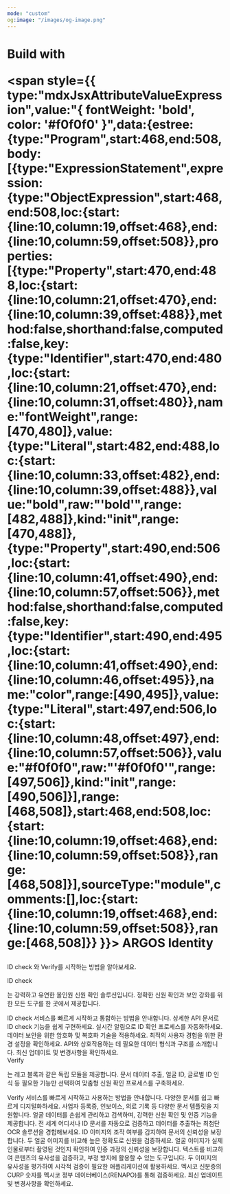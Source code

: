 ```yaml
---
mode: "custom"
og:image: "/images/og-image.png"
---
```


<div style={{ textAlign:"center",padding:"4rem 0",background:"radial-gradient(circle, rgba(0,100,255,1) 0%, rgba(0,212,255,1) 100%)" }}>
<div style={{ display:"flex",flexDirection:"column",alignItems:"center",gap:"1rem" }}>
<h1 style={{ fontSize:"2.5rem",fontWeight:"normal",display:"flex",alignItems:"center",gap:"0.5rem" }}>
<span style={{ type:"mdxJsxAttributeValueExpression",value:"{ color: '#f0f0f0' }",data:{estree:{type:"Program",start:409,end:429,body:[{type:"ExpressionStatement",expression:{type:"ObjectExpression",start:409,end:429,loc:{start:{line:9,column:19,offset:409},end:{line:9,column:39,offset:429}},properties:[{type:"Property",start:411,end:427,loc:{start:{line:9,column:21,offset:411},end:{line:9,column:37,offset:427}},method:false,shorthand:false,computed:false,key:{type:"Identifier",start:411,end:416,loc:{start:{line:9,column:21,offset:411},end:{line:9,column:26,offset:416}},name:"color",range:[411,416]},value:{type:"Literal",start:418,end:427,loc:{start:{line:9,column:28,offset:418},end:{line:9,column:37,offset:427}},value:"#f0f0f0",raw:"'#f0f0f0'",range:[418,427]},kind:"init",range:[411,427]}],range:[409,429]},start:409,end:429,loc:{start:{line:9,column:19,offset:409},end:{line:9,column:39,offset:429}},range:[409,429]}],sourceType:"module",comments:[],loc:{start:{line:9,column:19,offset:409},end:{line:9,column:39,offset:429}},range:[409,429]}} }}>
Build with</span>


<span style={{ type:"mdxJsxAttributeValueExpression",value:"{ fontWeight: 'bold', color: '#f0f0f0' }",data:{estree:{type:"Program",start:468,end:508,body:[{type:"ExpressionStatement",expression:{type:"ObjectExpression",start:468,end:508,loc:{start:{line:10,column:19,offset:468},end:{line:10,column:59,offset:508}},properties:[{type:"Property",start:470,end:488,loc:{start:{line:10,column:21,offset:470},end:{line:10,column:39,offset:488}},method:false,shorthand:false,computed:false,key:{type:"Identifier",start:470,end:480,loc:{start:{line:10,column:21,offset:470},end:{line:10,column:31,offset:480}},name:"fontWeight",range:[470,480]},value:{type:"Literal",start:482,end:488,loc:{start:{line:10,column:33,offset:482},end:{line:10,column:39,offset:488}},value:"bold",raw:"'bold'",range:[482,488]},kind:"init",range:[470,488]},{type:"Property",start:490,end:506,loc:{start:{line:10,column:41,offset:490},end:{line:10,column:57,offset:506}},method:false,shorthand:false,computed:false,key:{type:"Identifier",start:490,end:495,loc:{start:{line:10,column:41,offset:490},end:{line:10,column:46,offset:495}},name:"color",range:[490,495]},value:{type:"Literal",start:497,end:506,loc:{start:{line:10,column:48,offset:497},end:{line:10,column:57,offset:506}},value:"#f0f0f0",raw:"'#f0f0f0'",range:[497,506]},kind:"init",range:[490,506]}],range:[468,508]},start:468,end:508,loc:{start:{line:10,column:19,offset:468},end:{line:10,column:59,offset:508}},range:[468,508]}],sourceType:"module",comments:[],loc:{start:{line:10,column:19,offset:468},end:{line:10,column:59,offset:508}},range:[468,508]}} }}>
ARGOS Identity</span>

</h1>

<p style={{ fontSize:"1rem",color:"#f2f2f1",margin:"0" }}>
ID check 와 Verify를 시작하는 방법을 알아보세요.

</p>

</div>

</div>

<div style={{ marginTop:"6rem",marginBottom:"8rem",maxWidth:"70rem",marginLeft:"auto",marginRight:"auto",paddingLeft:"1.25rem",paddingRight:"1.25rem" }}>
<div className="block text-black dark:text-white" style={{ textAlign:"center",fontSize:"24px",fontWeight:"600",marginBottom:"3rem",marginTop:"-1rem" }}>
<span className="block">
<span className="text-primary">
ID check </span>


는 강력하고 유연한 올인원 신원 확인 솔루션입니다. 정확한 신원 확인과 보안 강화를 위한 모든 도구를 한 곳에서 제공합니다.

</span>

</div>

<CardGroup cols={4}>
  <Card title="시작하기" icon="book-open" href="/getting-started/ko/introduction">
    ID check 서비스를 빠르게 시작하고 통합하는 방법을 안내합니다.
  </Card>
  <Card title="API 참조" icon="code" href="/api-reference/api-reference-guide/ko/overview">
    상세한 API 문서로 ID check 기능을 쉽게 구현하세요.
  </Card>
  <Card title="웹훅 이벤트" icon="webhook" href="/webhooks/ko/overview">
    실시간 알림으로 ID 확인 프로세스를 자동화하세요.
  </Card>
  <Card title="보안" icon="grid-round" iconType="solid" href="/getting-started/ko/encrypt-and-decrypt-data/overview">
    데이터 보안을 위한 암호화 및 복호화 기술을 적용하세요.
  </Card>
  <Card title="라이브폼 권장 브라우저 및 기기" icon="browser" href="/getting-started/ko/recommended-browsers-and-devices">
    최적의 사용자 경험을 위한 환경 설정을 확인하세요.
  </Card>
  <Card title="데이터 구조 가이드" icon="database" href="/api-reference/api-reference-guide/ko/supported-id-types-alpha-3-country-codes">
    API와 상호작용하는 데 필요한 데이터 형식과 구조를 소개합니다.
  </Card>
  <Card title="변경 로그" icon="sparkles" href="/changelog/ko/idcheck/overview">
    최신 업데이트 및 변경사항을 확인하세요.
  </Card>
</CardGroup>

<div className="block text-black dark:text-white" style={{ textAlign:"center",fontSize:"24px",fontWeight:"600",marginBottom:"3rem",marginTop:"4rem" }}>
<span className="block">
<span className="text-primary">
Verify </span>


는 레고 블록과 같은 독립 모듈을 제공합니다. 문서 데이터 추출, 얼굴 ID, 글로벌 ID 인식 등 필요한 기능만 선택하여 맞춤형 신원 확인 프로세스를 구축하세요.

</span>

</div>

<CardGroup cols={4}>
  <Card title="시작하기" icon="book-open" href="https://dev.argosidentity.com/verify/getting-started">
    Verify 서비스를 빠르게 시작하고 사용하는 방법을 안내합니다.
  </Card>
  <Card title="Textify" icon="file-contract" href="https://dev.argosidentity.com/verify/textify/introduction">
    다양한 문서를 쉽고 빠르게 디지털화하세요. 사업자 등록증, 인보이스, 의료 기록 등 다양한 문서 템플릿을 지원합니다.
  </Card>
  <Card title="Face Id" icon="face-viewfinder" href="https://dev.argosidentity.com/face-id/face-id-1/introduction-5">
    얼굴 데이터를 손쉽게 관리하고 검색하며, 강력한 신원 확인 및 인증 기능을 제공합니다.
  </Card>
  <Card title="Global ID Recognition" icon="address-card" iconType="solid" href="https://dev.argosidentity.com/verify-id/global-id-recognition-api/global-id-recognition-api-1">
    전 세계 어디서나 ID 문서를 자동으로 검증하고 데이터를 추출하는 최첨단 OCR 솔루션을 경험해보세요.
  </Card>
  <Card title="ID Liveness" icon="wave-pulse" href="https://dev.argosidentity.com/verify-id/id-liveness/id-liveness-api-1">
    ID 이미지의 조작 여부를 감지하여 문서의 신뢰성을 보장합니다.
  </Card>
  <Card title="Face Compare" icon="code-compare" href="https://dev.argosidentity.com/verify-id/face-compare/face-compare-api-1">
    두 얼굴 이미지를 비교해 높은 정확도로 신원을 검증하세요.
  </Card>
  <Card title="Face Liveness" icon="image-portrait" href="https://dev.argosidentity.com/verify-id/face-liveness/face-liveness-api">
    얼굴 이미지가 실제 인물로부터 촬영된 것인지 확인하여 인증 과정의 신뢰성을 보장합니다.
  </Card>
  <Card title="Text Verifier" icon="text-size" href="https://dev.argosidentity.com/verifier/text-verifier/text-verifier-api">
    텍스트를 비교하여 콘텐츠의 유사성을 검증하고, 부정 방지에 활용할 수 있는 도구입니다.
  </Card>
  <Card title="Image Verifier" icon="images" href="https://dev.argosidentity.com/verifier/image-verifier/image-verifier-api">
    두 이미지의 유사성을 평가하여 시각적 검증이 필요한 애플리케이션에 활용하세요.
  </Card>
  <Card title="Validate Curp" icon="hashtag" href="https://app.theneo.io/argosidentity/verifier/curp-verifier-2/validate-curp-api">
    멕시코 신분증의 CURP 숫자를 멕시코 정부 데이터베이스(RENAPO)를 통해 검증하세요.
  </Card>
  <Card title="변경 로그" icon="sparkles" href="/changelog/ko/verify/overview">
    최신 업데이트 및 변경사항을 확인하세요.
  </Card>
</CardGroup>

</div>